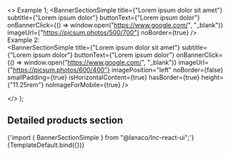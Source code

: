 
<Meta
  title="Landing sections/Banner Section Simple"
  component={BannerSectionSimple}
/>

  <>
  Example 1;
        <BannerSectionSimple
          title={"Lorem ipsum dolor sit amet"}
          subtitle={"Lorem ipsum dolor"}
          buttonText={"Lorem ipsum dolor"}
          onBannerClick={() => window.open("https://www.google.com/", "_blank")}
          imageUrl={"https://picsum.photos/500/700"}
          noBorder={true}
        />
        <br />
        Example 2:
        <br />
        <BannerSectionSimple
          title={"Lorem ipsum dolor sit amet"}
          subtitle={"Lorem ipsum dolor"}
          buttonText={"Lorem ipsum dolor"}
          onBannerClick={() => window.open("https://www.google.com/", "_blank")}
          imageUrl={"https://picsum.photos/600/400"}
          imagePosition="left"
          noBorder={false}
          smallPadding={true}
          isHorizontalContent={true}
          hasBorder={true}
          height={"11.25rem"}
          noImageForMobile={true}
        />

  </>
);

## Detailed products section

<SyntaxHighlighter language="jsx" style={nord}>
  {'import { BannerSectionSimple } from "@lanaco/lnc-react-ui";'}
</SyntaxHighlighter>

<Canvas>
  <Story name="Default" args={{}}>
    {TemplateDefault.bind({})}
  </Story>
</Canvas>
